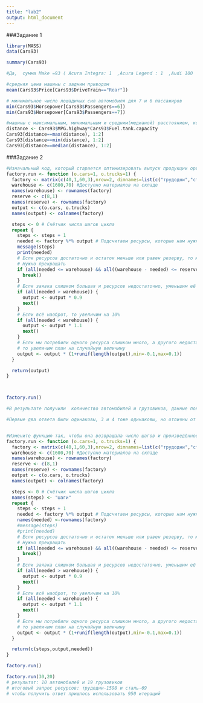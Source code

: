```yaml
---
title: "lab2"
output: html_document
---
```

###Задание 1

```r

library(MASS)
data(Cars93)

summary(Cars93)

#Да,  сумма Make =93 ( Acura Integra: 1  ,Acura Legend : 1  ,Audi 100     : 1  ,Audi 90      : 1  ,BMW 535i     : 1  ,Buick Century: 1  ,(Other)      :87  ), но если данных былоб больше, то определить былоб неудобненько

#средняя цена машины с задним приводом
mean(Cars93$Price[Cars93$DriveTrain=="Rear"])

# минимальное число лошадиных сил автомобиля для 7 и 6 пассажиров
min(Cars93$Horsepower[Cars93$Passengers==6])
min(Cars93$Horsepower[Cars93$Passengers==7])

#машины с максимальным, минимальным и средним(медианой) расстоянием, которая машина может проехать по трассе
distance <- Cars93$MPG.highway*Cars93$Fuel.tank.capacity
Cars93[distance==max(distance), 1:2]
Cars93[distance==min(distance), 1:2]
Cars93[distance==median(distance), 1:2]

```

###Задание 2

```r

#Изначальный код, который старается оптимизировать выпуск продукции ориентируясь на доступные ресурсы
factory.run <- function (o.cars=1, o.trucks=1) {
  factory <- matrix(c(40,1,60,3),nrow=2, dimnames=list(c("трудодни","сталь"),c("автомобили","грузовики")))
  warehouse <- c(1600,70) #Доступно материалов на складе
  names(warehouse) <- rownames(factory)
  reserve <- c(8,1)
  names(reserve) <- rownames(factory)
  output <- c(o.cars, o.trucks)
  names(output) <- colnames(factory)

  steps <- 0 # Счётчик числа шагов цикла
  repeat {
    steps <- steps + 1
    needed <- factory %*% output # Подсчитаем ресурсы, которые нам нужны для производства требуемого кол-ва машин
    message(steps)
    print(needed)
    # Если ресурсов достаточно и остаток меньше или равен резерву, то мы произвели максимум возможного.
    # Нужно прекращать
    if (all(needed <= warehouse) && all((warehouse - needed) <= reserve)) {
      break()
    }
    # Если заявка слишком большая и ресурсов недостаточно, уменьшим её на 10%
    if (all(needed > warehouse)) {
      output <- output * 0.9
      next()
    }
    # Если всё наоброт, то увеличим на 10%
    if (all(needed < warehouse)) {
      output <- output * 1.1
      next()
    }
    # Если мы потребили одного ресурса слишком много, а другого недостаточно,
    # то увеличим план на случайную величину
    output <- output * (1+runif(length(output),min=-0.1,max=0.1))
  }

  return(output)
}



factory.run()

#В результате получили  количество автомобилей и грузовиков, данные получены из имеющихся ресурсов и резервов

#Первые два ответа были одинаковы, 3 и 4 тоже одинаковы, но отличны от 1 и 2. Из-за генерации случайной переменной результаты получаются разные


#Измените функцию так, чтобы она возвращала число шагов и произведённое количество машин
factory.run <- function (o.cars=1, o.trucks=1) {
  factory <- matrix(c(40,1,60,3),nrow=2, dimnames=list(c("трудодни","сталь"),c("автомобили","грузовики")))
  warehouse <- c(1600,70) #Доступно материалов на складе
  names(warehouse) <- rownames(factory)
  reserve <- c(8,1)
  names(reserve) <- rownames(factory)
  output <- c(o.cars, o.trucks)
  names(output) <- colnames(factory)

  steps <- 0 # Счётчик числа шагов цикла
  names(steps) <- "шаги"
  repeat {
    steps <- steps + 1
    needed <- factory %*% output # Подсчитаем ресурсы, которые нам нужны для производства требуемого кол-ва машин
    names(needed) <-rownames(factory)
    #message(steps)
    #print(needed)
    # Если ресурсов достаточно и остаток меньше или равен резерву, то мы произвели максимум возможного.
    # Нужно прекращать
    if (all(needed <= warehouse) && all((warehouse - needed) <= reserve)) {
      break()
    }
    # Если заявка слишком большая и ресурсов недостаточно, уменьшим её на 10%
    if (all(needed > warehouse)) {
      output <- output * 0.9
      next()
    }
    # Если всё наоброт, то увеличим на 10%
    if (all(needed < warehouse)) {
      output <- output * 1.1
      next()
    }
    # Если мы потребили одного ресурса слишком много, а другого недостаточно,
    # то увеличим план на случайную величину
    output <- output * (1+runif(length(output),min=-0.1,max=0.1))
  }

  return(c(steps,output,needed))
}

factory.run()

factory.run(30,20)
# результат: 10 автомобилей и 19 грузовиков
# итоговый запрос ресурсов: трудодни-1598 и сталь-69
# чтобы получить ответ пришлось использовать 950 итераций
```